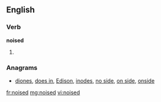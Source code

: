 ==English==

===Verb===
'''noised'''

# {{past of|noise}}

===Anagrams===
* [[diones#English|diones]], [[does in#English|does in]], [[Edison#English|Edison]], [[inodes#English|inodes]], [[no side#English|no side]], [[on side#English|on side]], [[onside#English|onside]]

[[fr:noised]]
[[mg:noised]]
[[vi:noised]]